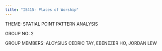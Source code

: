 ```yaml
---
title: "IS415- Places of Worship"
---
```


THEME: SPATIAL POINT PATTERN ANALYSIS

GROUP NO: 2

GROUP MEMBERS: ALOYSIUS CEDRIC TAY, EBENEZER HO, JORDAN LEW
